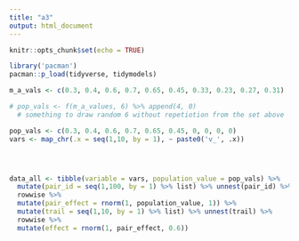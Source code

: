 ```yaml
---
title: "a3"
output: html_document
---
```


```r
knitr::opts_chunk$set(echo = TRUE)

library('pacman')
pacman::p_load(tidyverse, tidymodels)
```

```r
m_a_vals <- c(0.3, 0.4, 0.6, 0.7, 0.65, 0.45, 0.33, 0.23, 0.27, 0.31)

# pop_vals <- f(m_a_values, 6) %>% append(4, 0)
  # something to draw random 6 without repetiotion from the set above

pop_vals <- c(0.3, 0.4, 0.6, 0.7, 0.65, 0.45, 0, 0, 0, 0)
vars <- map_chr(.x = seq(1,10, by = 1), ~ paste0('v_', .x))




data_all <- tibble(variable = vars, population_value = pop_vals) %>% 
  mutate(pair_id = seq(1,100, by = 1) %>% list) %>% unnest(pair_id) %>% 
  rowwise %>% 
  mutate(pair_effect = rnorm(1, population_value, 1)) %>% 
  mutate(trail = seq(1,10, by = 1) %>% list) %>% unnest(trail) %>%
  rowwise %>% 
  mutate(effect = rnorm(1, pair_effect, 0.6))

```

